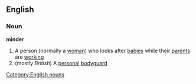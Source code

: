 ==English==
===Noun===
'''minder'''
#A person (normally a [[woman]]) who looks after [[babies]] while their [[parent]]s are [[working]]
#(mostly ''British'') A [[personal]] [[bodyguard]]
[[Category:English nouns]]